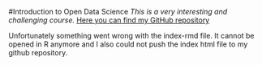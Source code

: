 #Introduction to Open Data Science
*This is a very interesting and challenging course.*
[Here you can find my GitHub repository](https://evaroth.github.io/IODS-project/)

Unfortunately something went wrong with the index-rmd file. It cannot be opened in R anymore and I also could not push the index html file to my github repository.

